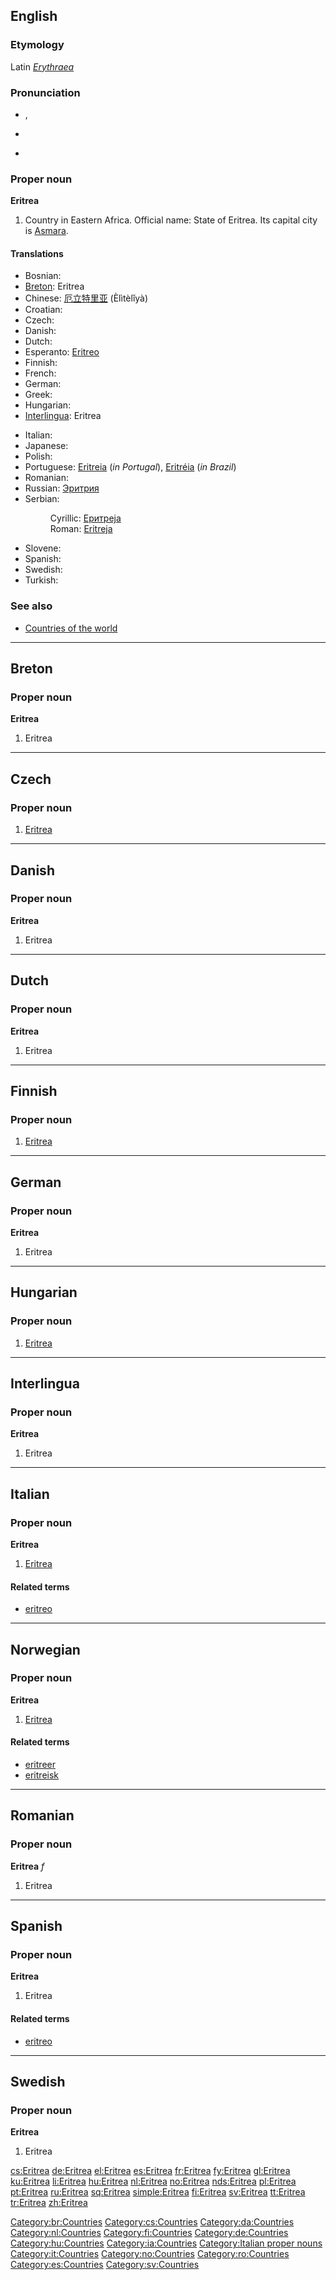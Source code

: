 {{wikipedia}}
{{also|eritrea}}
==English==

===Etymology===
Latin ''[[Erythraea]]''

===Pronunciation===
* {{a|UK}} {{IPA|/ˌɛ.ɹɪˈtɹeɪ.ə/}}, {{SAMPA|/%E.rI"treI.@/}}
* {{a|US}} {{IPA|/ˌeɹɪˈtɹeɪə/|/ˌeɹɪˈtɹiːə/}}
* {{rhymes|eɪə}}

{{rfp|are the US pronunciations correct?}}

===Proper noun===
'''Eritrea'''

# Country in Eastern Africa. Official name: State of Eritrea. Its capital city is [[Asmara]].

====Translations====
{{trans-top|country in Eastern Africa}}
* Bosnian: {{t-|bs|Eritreja|f}}
* [[Breton]]: Eritrea
* Chinese: [[厄立特里亚]] (Èlìtèlǐyà)
* Croatian: {{t-|hr|Eritreja|f}}
* Czech: {{t+|cs|Eritrea|f}}
* Danish: {{t-|da|Eritrea}}
* Dutch: {{t+|nl|Eritrea}}
* Esperanto: [[Eritreo]]
* Finnish: {{t+|fi|Eritrea}}
* French: {{t+|fr|Érythrée|f}}
* German: {{t+|de|Eritrea}}
* Greek: {{t-|el|Ερυθραία|f|tr=Erythréa|sc=Grek}}
* Hungarian: {{t+|hu|Eritrea}}
* [[Interlingua]]: Eritrea
{{trans-mid}}
* Italian: {{t-|it|Eritrea|f}}
* Japanese: {{t+|ja|エリトリア|tr=Eritoria|sc=Jpan}}
* Polish: {{t+|pl|Erytrea}}
* Portuguese: [[Eritreia]] (''in Portugal''), [[Eritréia]] (''in Brazil'')
* Romanian: {{t-|ro|Eritrea|f}}
* Russian: [[Эритрия]]
* Serbian:
*: Cyrillic: [[Еритреја#Serbian|Еритреја]] {{f}}
*: Roman: [[Eritreja#Serbian|Eritreja]] {{f}}
* Slovene: {{t+|sl|Eritreja|f}}
* Spanish: {{t+|es|Eritrea}}
* Swedish: {{t+|sv|Eritrea}}
* Turkish: {{t+|tr|Eritre}}
{{trans-bottom}}

===See also===
* [[Appendix:Countries of the world|Countries of the world]]

----

==Breton==

===Proper noun===
'''Eritrea'''

# Eritrea

[[Category:br:Countries]]

----

==Czech==
{{wikipedia|lang=cs}}

===Proper noun===
{{cs-proper noun|g=f}}

# [[#English|Eritrea]]

[[Category:cs:Countries]]

----

==Danish==

===Proper noun===
'''Eritrea'''

# Eritrea

[[Category:da:Countries]]

----

==Dutch==

===Proper noun===
'''Eritrea'''

# Eritrea

[[Category:nl:Countries]]

----

==Finnish==
{{wikipedia|lang=fi}}

===Proper noun===
{{fi-noun|proper=true|Eritre|type=kulkija}}

# [[#English|Eritrea]]

[[Category:fi:Countries]]

----

==German==

===Proper noun===
'''Eritrea'''

# Eritrea

[[Category:de:Countries]]

----

==Hungarian==

===Proper noun===
{{infl|hu|proper noun}}

# [[#English|Eritrea]]

[[Category:hu:Countries]]

----

==Interlingua==

===Proper noun===
'''Eritrea'''

# Eritrea

[[Category:ia:Countries]]

----

==Italian==
{{wikipedia|lang=it}}

===Proper noun===
'''Eritrea''' {{f}}

# [[#English|Eritrea]]

====Related terms====
* [[eritreo]]

[[Category:Italian proper nouns]]
[[Category:it:Countries]]

----

==Norwegian==

===Proper noun===
'''Eritrea'''

# [[#English|Eritrea]]

====Related terms====
* [[eritreer]]
* [[eritreisk]]

[[Category:no:Countries]]

----

==Romanian==

===Proper noun===
'''Eritrea''' ''f''

# Eritrea

[[Category:ro:Countries]]

----

==Spanish==

===Proper noun===
'''Eritrea'''

# Eritrea

====Related terms====
* [[eritreo]]

[[Category:es:Countries]]

----

==Swedish==

===Proper noun===
'''Eritrea'''

# Eritrea

[[Category:sv:Countries]]

[[cs:Eritrea]]
[[de:Eritrea]]
[[el:Eritrea]]
[[es:Eritrea]]
[[fr:Eritrea]]
[[fy:Eritrea]]
[[gl:Eritrea]]
[[ku:Eritrea]]
[[li:Eritrea]]
[[hu:Eritrea]]
[[nl:Eritrea]]
[[no:Eritrea]]
[[nds:Eritrea]]
[[pl:Eritrea]]
[[pt:Eritrea]]
[[ru:Eritrea]]
[[sq:Eritrea]]
[[simple:Eritrea]]
[[fi:Eritrea]]
[[sv:Eritrea]]
[[tt:Eritrea]]
[[tr:Eritrea]]
[[zh:Eritrea]]